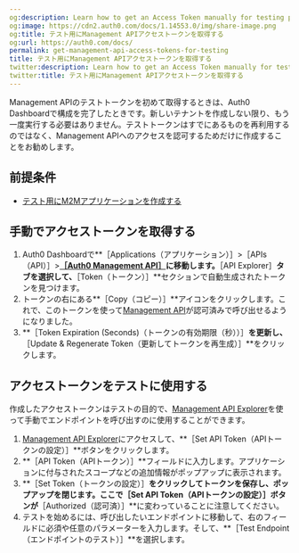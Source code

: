```yaml
---
og:description: Learn how to get an Access Token manually for testing purposes.
og:image: https://cdn2.auth0.com/docs/1.14553.0/img/share-image.png
og:title: テスト用にManagement APIアクセストークンを取得する
og:url: https://auth0.com/docs/
permalink: get-management-api-access-tokens-for-testing
title: テスト用にManagement APIアクセストークンを取得する
twitter:description: Learn how to get an Access Token manually for testing purposes.
twitter:title: テスト用にManagement APIアクセストークンを取得する
---
```




Management APIのテストトークンを初めて取得するときは、Auth0 Dashboardで構成を完了したときです。新しいテナントを作成しない限り、もう一度実行する必要はありません。テストトークンはすでにあるものを再利用するのではなく、Management APIへのアクセスを認可するためだけに作成することをお勧めします。

## 前提条件

* [テスト用にM2Mアプリケーションを作成する](/apis/create-m2m-app-test)

## 手動でアクセストークンを取得する

1. Auth0 Dashboardで**［Applications（アプリケーション）］>［APIs（API）］>**[［Auth0 Management API］](%24%7Bmanage_url%7D/#/apis/management/explorer)に移動します。**［API Explorer］**タブを選択して、**［Token（トークン）］**セクションで自動生成されたトークンを見つけます。
2. トークンの右にある**［Copy（コピー）］**アイコンをクリックします。これで、このトークンを使って[Management API](/api/management/v2)が認可済みで呼び出せるようになりました。
3. **［Token Expiration (Seconds)（トークンの有効期限（秒））］**を更新し、**［Update & Regenerate Token（更新してトークンを再生成）］**をクリックします。



## アクセストークンをテストに使用する

作成したアクセストークンはテストの目的で、[Management API Explorer](/api/management/v2)を使って手動でエンドポイントを呼び出すのに使用することができます。

1. [Management API Explorer](/api/management/v2#!)にアクセスして、**［Set API Token（APIトークンの設定）］**ボタンをクリックします。
2. **［API Token（APIトークン）］**フィールドに入力します。アプリケーションに付与されたスコープなどの追加情報がポップアップに表示されます。
3. **［Set Token（トークンの設定）］**をクリックしてトークンを保存し、ポップアップを閉じます。ここで［Set API Token（APIトークンの設定）］ボタンが**［Authorized（認可済）］**に変わっていることに注意してください。
4. テストを始めるには、呼び出したいエンドポイントに移動して、右のフィールドに必須や任意のパラメーターを入力します。そして、**［Test Endpoint（エンドポイントのテスト）］**を選択します。